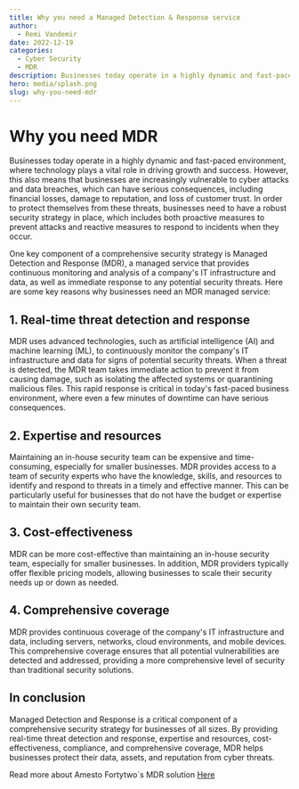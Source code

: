 ```yaml
---
title: Why you need a Managed Detection & Response service
author:
  - Remi Vandemir
date: 2022-12-19
categories:
  - Cyber Security
  - MDR
description: Businesses today operate in a highly dynamic and fast-paced environment, where technology plays a vital role in driving growth and success. However, this also means that businesses are increasingly vulnerable to cyber attacks and data breaches, which can have serious consequences, including financial losses, damage to reputation, and loss of customer trust.
hero: media/splash.png
slug: why-you-need-mdr
---
```


# Why you need MDR
Businesses today operate in a highly dynamic and fast-paced environment, where technology plays a vital role in driving growth and success. However, this also means that businesses are increasingly vulnerable to cyber attacks and data breaches, which can have serious consequences, including financial losses, damage to reputation, and loss of customer trust. In order to protect themselves from these threats, businesses need to have a robust security strategy in place, which includes both proactive measures to prevent attacks and reactive measures to respond to incidents when they occur.

One key component of a comprehensive security strategy is Managed Detection and Response (MDR), a managed service that provides continuous monitoring and analysis of a company's IT infrastructure and data, as well as immediate response to any potential security threats. Here are some key reasons why businesses need an MDR managed service:

## 1. Real-time threat detection and response
MDR uses advanced technologies, such as artificial intelligence (AI) and machine learning (ML), to continuously monitor the company's IT infrastructure and data for signs of potential security threats. When a threat is detected, the MDR team takes immediate action to prevent it from causing damage, such as isolating the affected systems or quarantining malicious files. This rapid response is critical in today's fast-paced business environment, where even a few minutes of downtime can have serious consequences.

## 2. Expertise and resources
Maintaining an in-house security team can be expensive and time-consuming, especially for smaller businesses. MDR provides access to a team of security experts who have the knowledge, skills, and resources to identify and respond to threats in a timely and effective manner. This can be particularly useful for businesses that do not have the budget or expertise to maintain their own security team.

## 3. Cost-effectiveness
MDR can be more cost-effective than maintaining an in-house security team, especially for smaller businesses. In addition, MDR providers typically offer flexible pricing models, allowing businesses to scale their security needs up or down as needed.

## 4. Comprehensive coverage
MDR provides continuous coverage of the company's IT infrastructure and data, including servers, networks, cloud environments, and mobile devices. This comprehensive coverage ensures that all potential vulnerabilities are detected and addressed, providing a more comprehensive level of security than traditional security solutions.

## In conclusion
Managed Detection and Response is a critical component of a comprehensive security strategy for businesses of all sizes. By providing real-time threat detection and response, expertise and resources, cost-effectiveness, compliance, and comprehensive coverage, MDR helps businesses protect their data, assets, and reputation from cyber threats.

Read more about Amesto Fortytwo`s MDR solution [Here](https://www.amestofortytwo.com/cyber-defence-offerings)